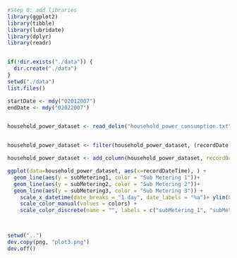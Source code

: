 ```r
#Step 0: add libraries
library(ggplot2)
library(tibble)
library(lubridate)
library(dplyr)
library(readr)


if(!dir.exists("./data")) {
  dir.create("./data")
}
setwd("./data")
list.files()

startDate <- mdy("02012007")
endDate <- mdy("02022007")


household_power_dataset <- read_delim("household_power_consumption.txt", delim=";", col_names = c("recordDate", "recordTime", "globalActivePower", "globalReactivePower", "voltage", "globalIntensity", "subMetering1", "subMetering2", "subMetering3"), skip = 1, col_types = cols(col_date("%d/%m/%Y"), col_time(), col_number(), col_number(), col_number(), col_number(), col_number(), col_number(), col_number()))


household_power_dataset <- filter(household_power_dataset, (recordDate - startDate ==0) |(recordDate  - endDate == 0))

household_power_dataset <- add_column(household_power_dataset, recordDateTime = as.POSIXct(paste(household_power_dataset$recordDate, household_power_dataset$recordTime), format="%Y-%m-%d %H:%M:%S"))

ggplot(data=household_power_dataset, aes(x=recordDateTime), ) +
  geom_line(aes(y = subMetering1, color = "Sub Metering 1"))+
  geom_line(aes(y = subMetering2, color = "Sub Metering 2"))+
  geom_line(aes(y = subMetering3, color = "Sub Metering 3")) + 
    scale_x_datetime(date_breaks = "1 day", date_labels = "%a")+ ylim(0,30) + labs(x="", y="Energy Sub Metering", color=legend) +
    scale_color_manual(values = colors) +
    scale_color_discrete(name = "", labels = c("subMetering_1", "subMetering_2", "subMetering_3"))+ theme_classic()



setwd("..")
dev.copy(png, "plot3.png")
dev.off()
```

